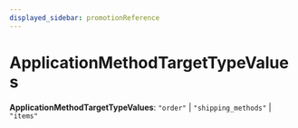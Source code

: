 ```yaml
---
displayed_sidebar: promotionReference
---
```



# ApplicationMethodTargetTypeValues

 **ApplicationMethodTargetTypeValues**: `"order"` \| `"shipping_methods"` \| `"items"`
